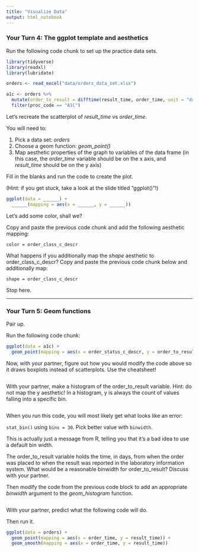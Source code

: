 ```yaml
---
title: "Visualize Data"
output: html_notebook
---
```


### Your Turn 4: The ggplot template and aesthetics

Run the following code chunk to set up the practice data sets.

```r
library(tidyverse)
library(readxl)
library(lubridate)

orders <- read_excel("data/orders_data_set.xlsx") 

a1c <- orders %>%
  mutate(order_to_result = difftime(result_time, order_time, unit = "days")) %>%
  filter(proc_code == "A1C")
```




Let's recreate the scatterplot of *result_time* vs *order_time*. 

You will need to:

1. Pick a data set: *orders*
2. Choose a geom function: *geom_point()*
3. Map aesthetic properties of the graph to variables of the data frame (in this case, the *order_time* variable should be on the x axis, and *result_time* should be on the y axis)

Fill in the blanks and run the code to create the plot.

(Hint: if you get stuck, take a look at the slide titled "ggplot()"!)

```r
ggplot(data = ______) +
  ______(mapping = aes(x = ______, y = ______))
```




Let's add some color, shall we?

Copy and paste the previous code chunk and add the following aesthetic mapping: 

    color = order_class_c_descr






What happens if you additionally map the *shape* aesthetic to order_class_c_descr? Copy and paste the previous code chunk below and additionally map:

    shape = order_class_c_descr



Stop here.

*******************************************************





### Your Turn 5: Geom functions

Pair up.

Run the following code chunk:

```r
ggplot(data = a1c) + 
  geom_point(mapping = aes(x = order_status_c_descr, y = order_to_result))
```




Now, with your partner, figure out how you would modify the code above so it draws boxplots instead of scatterplots. Use the cheatsheet!

```r

```




With your partner, make a histogram of the order_to_result variable. Hint: do not map the y aesthetic! In a histogram, y is always the count of values falling into a specific bin.

```r

```





When you run this code, you will most likely get what looks like an error:

  `stat_bin()` using `bins = 30`. Pick better value with `binwidth`.

This is actually just a message from R, telling you that it's a bad idea to use a default bin width. 

The order_to_result variable holds the time, in days, from when the order was placed to when the result was reported in the laboratory information system. What would be a reasonable binwidth for order_to_result? Discuss with your partner. 

Then modify the code from the previous code block to add an appropriate *binwidth* argument to the *geom_histogram* function.

```r

```




With your partner, predict what the following code will do. 

Then run it.

```r
ggplot(data = orders) +
  geom_point(mapping = aes(x = order_time, y = result_time)) +
  geom_smooth(mapping = aes(x = order_time, y = result_time))
```

